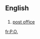 {{see|Appendix:Variations of "po"}}

==English==

==={{abbreviation}}===

# [[post office]]

[[fr:P.O.]]